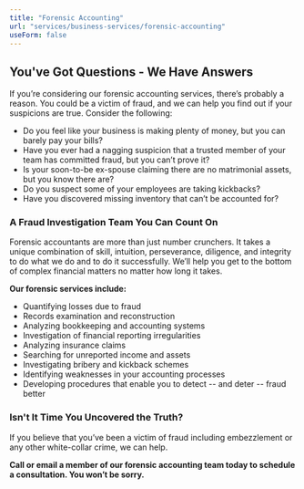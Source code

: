 ```yaml
---
title: "Forensic Accounting"
url: "services/business-services/forensic-accounting"
useForm: false
---
```


**You've Got Questions - We Have Answers**
------------------------------------------

If you’re considering our forensic accounting services, there’s probably a reason. You could be a victim of fraud, and we can help you find out if your suspicions are true. Consider the following:  

*   Do you feel like your business is making plenty of money, but you can barely pay your bills?
*   Have you ever had a nagging suspicion that a trusted member of your team has committed fraud, but you can’t prove it?
*   Is your soon-to-be ex-spouse claiming there are no matrimonial assets, but you know there are?
*   Do you suspect some of your employees are taking kickbacks?
*   Have you discovered missing inventory that can’t be accounted for?

### A Fraud Investigation Team You Can Count On

Forensic accountants are more than just number crunchers. It takes a unique combination of skill, intuition, perseverance, diligence, and integrity to do what we do and to do it successfully. We’ll help you get to the bottom of complex financial matters no matter how long it takes.

**Our forensic services include:**

*   Quantifying losses due to fraud
*   Records examination and reconstruction
*   Analyzing bookkeeping and accounting systems
*   Investigation of financial reporting irregularities
*   Analyzing insurance claims
*   Searching for unreported income and assets
*   Investigating bribery and kickback schemes
*   Identifying weaknesses in your accounting processes
*   Developing procedures that enable you to detect -- and deter -- fraud better

### Isn't It Time You Uncovered the Truth?

If you believe that you’ve been a victim of fraud including embezzlement or any other white-collar crime, we can help.

**Call or email a member of our forensic accounting team today to schedule a consultation. You won’t be sorry.**
